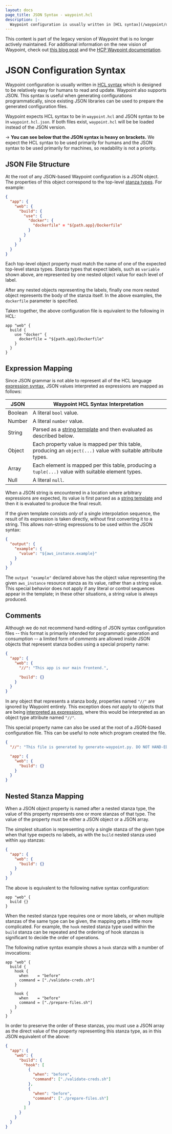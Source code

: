 ```yaml
---
layout: docs
page_title: JSON Syntax - waypoint.hcl
description: |-
  Waypoint configuration is usually written in [HCL syntax](/waypoint/docs/waypoint-hcl/syntax) which is designed to be relatively easy for humans to read and update. Waypoint also supports JSON. This syntax is useful when generating configurations programmatically, since existing JSON libraries can be used to prepare the generated configuration files.
---
```


<Warning>

This content is part of the legacy version of Waypoint that is no longer actively maintained. For additional information on the new vision of Waypoint, check out [this blog post](https://www.hashicorp.com/blog/a-new-vision-for-hcp-waypoint) and the [HCP Waypoint documentation](/hcp/docs/waypoint).

</Warning>

# JSON Configuration Syntax

Waypoint configuration is usually written in [HCL syntax](/waypoint/docs/waypoint-hcl/syntax)
which is designed to be relatively easy for humans to read and update. Waypoint
also supports JSON. This syntax is useful when generating configurations programmatically,
since existing JSON libraries can be used to prepare the generated configuration files.

Waypoint expects HCL syntax to be in `waypoint.hcl` and JSON syntax to
be in `waypoint.hcl.json`. If both files exist, `waypoint.hcl` will be
be loaded instead of the JSON version.

-> **You can see below that the JSON syntax is heavy on brackets.** We expect
the HCL syntax to be used primarily for humans and the JSON syntax to be used
primarily for machines, so readability is not a priority.

## JSON File Structure

At the root of any JSON-based Waypoint configuration is a JSON object. The
properties of this object correspond to the top-level [stanza types](/waypoint/docs/waypoint-hcl/syntax#stanzas).
For example:

```json
{
  "app": {
    "web": {
      "build": {
        "use": {
          "docker": {
            "dockerfile" = "${path.app}/Dockerfile"
          }
        }
      }
    }
  }
}
```

Each top-level object property must match the name of one of the expected
top-level stanza types. Stanza types that expect labels, such as `variable`
shown above, are represented by one nested object value for each level
of label.

After any nested objects representing the labels, finally one more nested
object represents the body of the stanza itself. In the above examples,
the `dockerfile` parameter is specified.

Taken together, the above configuration file is equivalent to the following in HCL:

```hcl
app "web" {
  build {
    use "docker" {
      dockerfile = "${path.app}/Dockerfile"
    }
  }
}
```

## Expression Mapping

Since JSON grammar is not able to represent all of the HCL language
[expression syntax](/waypoint/docs/waypoint-hcl/syntax/expressions), JSON values
interpreted as expressions are mapped as follows:

| JSON    | Waypoint HCL Syntax Interpretation                                                                            |
| ------- | ------------------------------------------------------------------------------------------------------------- |
| Boolean | A literal `bool` value.                                                                                       |
| Number  | A literal `number` value.                                                                                     |
| String  | Parsed as a [string template][] and then evaluated as described below.                                        |
| Object  | Each property value is mapped per this table, producing an `object(...)` value with suitable attribute types. |
| Array   | Each element is mapped per this table, producing a `tuple(...)` value with suitable element types.            |
| Null    | A literal `null`.                                                                                             |

[string template]: /waypoint/docs/waypoint-hcl/syntax/expressions#string-templates

When a JSON string is encountered in a location where arbitrary expressions are
expected, its value is first parsed as a [string template][]
and then it is evaluated to produce the final result.

If the given template consists _only_ of a single interpolation sequence,
the result of its expression is taken directly, without first converting it
to a string. This allows non-string expressions to be used within the
JSON syntax:

```json
{
  "output": {
    "example": {
      "value": "${aws_instance.example}"
    }
  }
}
```

The `output "example"` declared above has the object value representing the
given `aws_instance` resource stanza as its value, rather than a string value.
This special behavior does not apply if any literal or control sequences appear
in the template; in these other situations, a string value is always produced.

## Comments

Although we do not recommend hand-editing of JSON syntax configuration files
-- this format is primarily intended for programmatic generation and consumption --
a limited form of _comments_ are allowed inside JSON objects that represent
stanza bodies using a special property name:

```json
{
  "app": {
    "web": {
      "//": "This app is our main frontend.",

      "build": {}
    }
  }
}
```

In any object that represents a stanza body, properties named `"//"` are
ignored by Waypoint entirely. This exception does _not_ apply to objects
that are being [interpreted as expressions](#expression-mapping), where this
would be interpreted as an object type attribute named `"//"`.

This special property name can also be used at the root of a JSON-based
configuration file. This can be useful to note which program created the file.

```json
{
  "//": "This file is generated by generate-waypoint.py. DO NOT HAND-EDIT!",

  "app": {
    "web": {
      "build": {}
    }
  }
}
```

## Nested Stanza Mapping

When a JSON object property is named after a nested stanza type, the value
of this property represents one or more stanzas of that type. The value of
the property must be either a JSON object or a JSON array.

The simplest situation is representing only a single stanza of the given type
when that type expects no labels, as with the `build` nested stanza used
within `app` stanzas:

```json
{
  "app": {
    "web": {
      "build": {}
    }
  }
}
```

The above is equivalent to the following native syntax configuration:

```hcl
app "web" {
  build {}
}
```

When the nested stanza type requires one or more labels, or when multiple
stanzas of the same type can be given, the mapping gets a little more
complicated. For example, the `hook` nested stanza type used
within the `build` stanza can be repeated and the ordering of hook stanzas is
significant to decide the order of operations.

The following native syntax example shows a `hook` stanza with a number
of invocations:

```hcl
app "web" {
  build {
    hook {
      when    = "before"
      command = ["./validate-creds.sh"]
    }

    hook {
      when    = "before"
      command = ["./prepare-files.sh"]
    }
  }
}
```

In order to preserve the order of these stanzas, you must use a JSON array
as the direct value of the property representing this stanza type, as in
this JSON equivalent of the above:

```json
{
  "app": {
    "web": {
      "build": {
        "hook": [
          {
            "when": "before",
            "command": ["./validate-creds.sh"]
          },
          {
            "when": "before",
            "command": ["./prepare-files.sh"]
          }
        ]
      }
    }
  }
}
```
